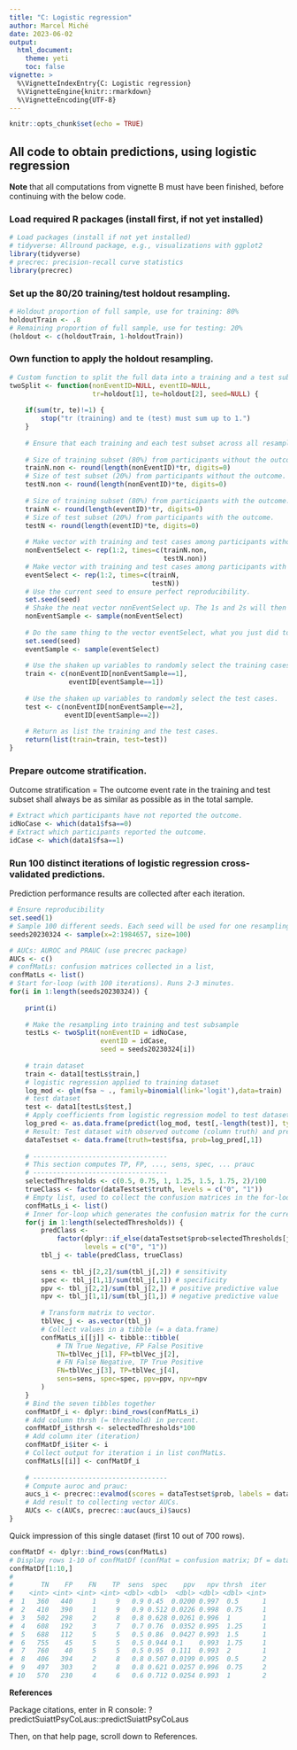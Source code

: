 ```yaml
---
title: "C: Logistic regression"
author: Marcel Miché
date: 2023-06-02
output:
  html_document:
    theme: yeti
    toc: false
vignette: >
  %\VignetteIndexEntry{C: Logistic regression}
  %\VignetteEngine{knitr::rmarkdown}
  %\VignetteEncoding{UTF-8}
---
```


```r
knitr::opts_chunk$set(echo = TRUE)
```

## All code to obtain predictions, using logistic regression

**Note** that all computations from vignette B must have been finished, before continuing with the below code.

### Load required R packages (install first, if not yet installed)
```r
# Load packages (install if not yet installed)
# tidyverse: Allround package, e.g., visualizations with ggplot2
library(tidyverse)
# precrec: precision-recall curve statistics
library(precrec)
```

### Set up the 80/20 training/test holdout resampling.
```r
# Holdout proportion of full sample, use for training: 80%
holdoutTrain <- .8
# Remaining proportion of full sample, use for testing: 20%
(holdout <- c(holdoutTrain, 1-holdoutTrain))
```

### Own function to apply the holdout resampling.
```r
# Custom function to split the full data into a training and a test subset.
twoSplit <- function(nonEventID=NULL, eventID=NULL,
                     tr=holdout[1], te=holdout[2], seed=NULL) {
    
    if(sum(tr, te)!=1) {
        stop("tr (training) and te (test) must sum up to 1.")
    }
    
    # Ensure that each training and each test subset across all resamplings resemble the full dataset. That is, the outcome in each training and test subset pair should have roughly 1.2% many outcome cases.
    
    # Size of training subset (80%) from participants without the outcome.
    trainN.non <- round(length(nonEventID)*tr, digits=0)
    # Size of test subset (20%) from participants without the outcome.
    testN.non <- round(length(nonEventID)*te, digits=0)
    
    # Size of training subset (80%) from participants with the outcome.
    trainN <- round(length(eventID)*tr, digits=0)
    # Size of test subset (20%) from participants with the outcome.
    testN <- round(length(eventID)*te, digits=0)
    
    # Make vector with training and test cases among participants without the ouctome (N = 4002). This vector has a neat order of 1s and 2s.
    nonEventSelect <- rep(1:2, times=c(trainN.non,
                                       testN.non))
    # Make vector with training and test cases among participants with the ouctome (N = 48). This vector has a neat order of 1s and 2s.
    eventSelect <- rep(1:2, times=c(trainN,
                                    testN))
    # Use the current seed to ensure perfect reproducibility.
    set.seed(seed)
    # Shake the neat vector nonEventSelect up. The 1s and 2s will then be scattered all over the place.
    nonEventSample <- sample(nonEventSelect)
    
    # Do the same thing to the vector eventSelect, what you just did to the vector nonEventSelect.
    set.seed(seed)
    eventSample <- sample(eventSelect)
    
    # Use the shaken up variables to randomly select the training cases.
    train <- c(nonEventID[nonEventSample==1],
               eventID[eventSample==1])
    
    # Use the shaken up variables to randomly select the test cases.
    test <- c(nonEventID[nonEventSample==2],
              eventID[eventSample==2])
    
    # Return as list the training and the test cases.
    return(list(train=train, test=test))
}
```

### Prepare outcome stratification.

Outcome stratification = The outcome event rate in the training and test subset shall always be as similar as possible as in the total sample.
```r
# Extract which participants have not reported the outcome.
idNoCase <- which(data1$fsa==0)
# Extract which participants reported the outcome.
idCase <- which(data1$fsa==1)
```

### Run 100 distinct iterations of logistic regression cross-validated predictions.

Prediction performance results are collected after each iteration.
```r
# Ensure reproducibility
set.seed(1)
# Sample 100 different seeds. Each seed will be used for one resampling iteration.
seeds20230324 <- sample(x=2:1984657, size=100)

# AUCs: AUROC and PRAUC (use precrec package)
AUCs <- c()
# confMatLs: confusion matrices collected in a list,
confMatLs <- list()
# Start for-loop (with 100 iterations). Runs 2-3 minutes.
for(i in 1:length(seeds20230324)) {
    
    print(i)
    
    # Make the resampling into training and test subsample
    testLs <- twoSplit(nonEventID = idNoCase,
                       eventID = idCase,
                       seed = seeds20230324[i])
    
    # train dataset 
    train <- data1[testLs$train,]
    # logistic regression applied to training dataset
    log_mod <- glm(fsa ~ ., family=binomial(link='logit'),data=train)
    # test dataset
    test <- data1[testLs$test,]
    # Apply coefficients from logistic regression model to test dataset.
    log_pred <- as.data.frame(predict(log_mod, test[,-length(test)], type='response'))
    # Result: Test dataset with observed outcome (column truth) and predicted probability (column prob) that the outcome was observed.
    dataTestset <- data.frame(truth=test$fsa, prob=log_pred[,1])
    
    # ----------------------------------
    # This section computes TP, FP, ..., sens, spec, ... prauc
    # ----------------------------------
    selectedThresholds <- c(0.5, 0.75, 1, 1.25, 1.5, 1.75, 2)/100
    trueClass <- factor(dataTestset$truth, levels = c("0", "1"))
    # Empty list, used to collect the confusion matrices in the for-loop.
    confMatLs_i <- list()
    # Inner for-loop which generates the confusion matrix for the current iteration AND for each of the seven thresholds.
    for(j in 1:length(selectedThresholds)) {
        predClass <-
            factor(dplyr::if_else(dataTestset$prob<selectedThresholds[j],0,1),
                   levels = c("0", "1"))
        tbl_j <- table(predClass, trueClass)
        
        sens <- tbl_j[2,2]/sum(tbl_j[,2]) # sensitivity
        spec <- tbl_j[1,1]/sum(tbl_j[,1]) # specificity
        ppv <- tbl_j[2,2]/sum(tbl_j[2,]) # positive predictive value
        npv <- tbl_j[1,1]/sum(tbl_j[1,]) # negative predictive value
        
        # Transform matrix to vector.
        tblVec_j <- as.vector(tbl_j)
        # Collect values in a tibble (= a data.frame)
        confMatLs_i[[j]] <- tibble::tibble(
            # TN True Negative, FP False Positive
            TN=tblVec_j[1], FP=tblVec_j[2],
            # FN False Negative, TP True Positive
            FN=tblVec_j[3], TP=tblVec_j[4],
            sens=sens, spec=spec, ppv=ppv, npv=npv
        )
    }
    # Bind the seven tibbles together
    confMatDf_i <- dplyr::bind_rows(confMatLs_i)
    # Add column thrsh (= threshold) in percent.
    confMatDf_i$thrsh <- selectedThresholds*100
    # Add column iter (iteration)
    confMatDf_i$iter <- i
    # Collect output for iteration i in list confMatLs.
    confMatLs[[i]] <- confMatDf_i
    
    # ----------------------------------
    # Compute auroc and prauc:
    aucs_i <- precrec::evalmod(scores = dataTestset$prob, labels = dataTestset$truth)
    # Add result to collecting vector AUCs.
    AUCs <- c(AUCs, precrec::auc(aucs_i)$aucs)
}
```

Quick impression of this single dataset (first 10 out of 700 rows).
```r
confMatDf <- dplyr::bind_rows(confMatLs)
# Display rows 1-10 of confMatDf (confMat = confusion matrix; Df = data.frame)
confMatDf[1:10,]
#
#       TN    FP    FN    TP  sens  spec    ppv   npv thrsh  iter
#    <int> <int> <int> <int> <dbl> <dbl>  <dbl> <dbl> <dbl> <int>
#  1   360   440     1     9   0.9 0.45  0.0200 0.997  0.5      1
#  2   410   390     1     9   0.9 0.512 0.0226 0.998  0.75     1
#  3   502   298     2     8   0.8 0.628 0.0261 0.996  1        1
#  4   608   192     3     7   0.7 0.76  0.0352 0.995  1.25     1
#  5   688   112     5     5   0.5 0.86  0.0427 0.993  1.5      1
#  6   755    45     5     5   0.5 0.944 0.1    0.993  1.75     1
#  7   760    40     5     5   0.5 0.95  0.111  0.993  2        1
#  8   406   394     2     8   0.8 0.507 0.0199 0.995  0.5      2
#  9   497   303     2     8   0.8 0.621 0.0257 0.996  0.75     2
# 10   570   230     4     6   0.6 0.712 0.0254 0.993  1        2
```

**References**

Package citations, enter in R console: ?predictSuiattPsyCoLaus::predictSuiattPsyCoLaus

Then, on that help page, scroll down to References.
